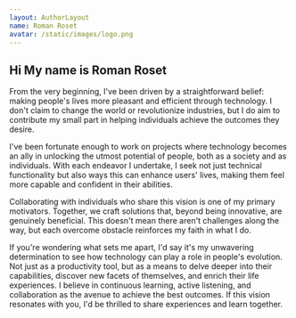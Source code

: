 ```yaml
---
layout: AuthorLayout
name: Roman Roset
avatar: /static/images/logo.png
---
```



## Hi <Twemoji emoji="waving hand" /> My name is Roman Roset

From the very beginning, I've been driven by a straightforward belief: making people's lives more pleasant and efficient through technology. I don't claim to change the world or revolutionize industries, but I do aim to contribute my small part in helping individuals achieve the outcomes they desire.

I've been fortunate enough to work on projects where technology becomes an ally in unlocking the utmost potential of people, both as a society and as individuals. With each endeavor I undertake, I seek not just technical functionality but also ways this can enhance users' lives, making them feel more capable and confident in their abilities.

Collaborating with individuals who share this vision is one of my primary motivators. Together, we craft solutions that, beyond being innovative, are genuinely beneficial. This doesn't mean there aren't challenges along the way, but each overcome obstacle reinforces my faith in what I do.

If you're wondering what sets me apart, I'd say it's my unwavering determination to see how technology can play a role in people's evolution. Not just as a productivity tool, but as a means to delve deeper into their capabilities, discover new facets of themselves, and enrich their life experiences. I believe in continuous learning, active listening, and collaboration as the avenue to achieve the best outcomes. If this vision resonates with you, I'd be thrilled to share experiences and learn together.
